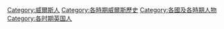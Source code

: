 {{CatRel|Britons of the North|Britons of the Southwest}} 

[[Category:威爾斯人|Category:威爾斯人]]
[[Category:各時期威爾斯歷史|Category:各時期威爾斯歷史]]
[[Category:各國及各時期人物|Category:各國及各時期人物]]
[[Category:各时期英国人|Category:各时期英国人]]